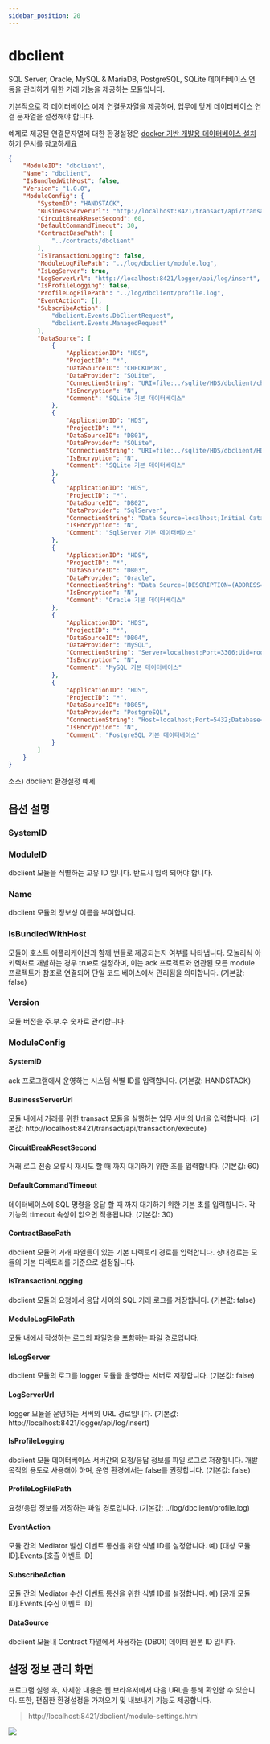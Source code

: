 ```yaml
---
sidebar_position: 20
---
```


# dbclient

SQL Server, Oracle, MySQL & MariaDB, PostgreSQL, SQLite 데이터베이스 연동을 관리하기 위한 거래 기능을 제공하는 모듈입니다.

기본적으로 각 데이터베이스 예제 연결문자열을 제공하며, 업무에 맞게 데이터베이스 연결 문자열을 설정해야 합니다.

예제로 제공된 연결문자열에 대한 환경설정은 [docker 기반 개발용 데이터베이스 설치하기](/docs/startup/handsonlab/docker-기반-개발용-데이터베이스-설치하기) 문서를 참고하세요

```json
{
    "ModuleID": "dbclient",
    "Name": "dbclient",
    "IsBundledWithHost": false,
    "Version": "1.0.0",
    "ModuleConfig": {
        "SystemID": "HANDSTACK",
        "BusinessServerUrl": "http://localhost:8421/transact/api/transaction/execute",
        "CircuitBreakResetSecond": 60,
        "DefaultCommandTimeout": 30,
        "ContractBasePath": [
            "../contracts/dbclient"
        ],
        "IsTransactionLogging": false,
        "ModuleLogFilePath": "../log/dbclient/module.log",
        "IsLogServer": true,
        "LogServerUrl": "http://localhost:8421/logger/api/log/insert",
        "IsProfileLogging": false,
        "ProfileLogFilePath": "../log/dbclient/profile.log",
        "EventAction": [],
        "SubscribeAction": [
            "dbclient.Events.DbClientRequest",
            "dbclient.Events.ManagedRequest"
        ],
        "DataSource": [
            {
                "ApplicationID": "HDS",
                "ProjectID": "*",
                "DataSourceID": "CHECKUPDB",
                "DataProvider": "SQLite",
                "ConnectionString": "URI=file:../sqlite/HDS/dbclient/checkup.db;Journal Mode=Off;BinaryGUID=False;DateTimeFormat=Ticks;Version=3;",
                "IsEncryption": "N",
                "Comment": "SQLite 기본 데이터베이스"
            },
            {
                "ApplicationID": "HDS",
                "ProjectID": "*",
                "DataSourceID": "DB01",
                "DataProvider": "SQLite",
                "ConnectionString": "URI=file:../sqlite/HDS/dbclient/HDS.db;Journal Mode=Off;BinaryGUID=False;DateTimeFormat=Ticks;Version=3;",
                "IsEncryption": "N",
                "Comment": "SQLite 기본 데이터베이스"
            },
            {
                "ApplicationID": "HDS",
                "ProjectID": "*",
                "DataSourceID": "DB02",
                "DataProvider": "SqlServer",
                "ConnectionString": "Data Source=localhost;Initial Catalog=master;User ID=sa;Password=Strong@Passw0rd;",
                "IsEncryption": "N",
                "Comment": "SqlServer 기본 데이터베이스"
            },
            {
                "ApplicationID": "HDS",
                "ProjectID": "*",
                "DataSourceID": "DB03",
                "DataProvider": "Oracle",
                "ConnectionString": "Data Source=(DESCRIPTION=(ADDRESS=(PROTOCOL=TCP)(HOST=localhost)(PORT=1521))(CONNECT_DATA=(SID=ORCL)));User Id=system;Password=Strong@Passw0rd;",
                "IsEncryption": "N",
                "Comment": "Oracle 기본 데이터베이스"
            },
            {
                "ApplicationID": "HDS",
                "ProjectID": "*",
                "DataSourceID": "DB04",
                "DataProvider": "MySQL",
                "ConnectionString": "Server=localhost;Port=3306;Uid=root;Pwd=Strong@Passw0rd;PersistSecurityInfo=True;SslMode=none;Charset=utf8;Allow User Variables=True;",
                "IsEncryption": "N",
                "Comment": "MySQL 기본 데이터베이스"
            },
            {
                "ApplicationID": "HDS",
                "ProjectID": "*",
                "DataSourceID": "DB05",
                "DataProvider": "PostgreSQL",
                "ConnectionString": "Host=localhost;Port=5432;Database=postgres;User ID=postgres;Password=Strong@Passw0rd;",
                "IsEncryption": "N",
                "Comment": "PostgreSQL 기본 데이터베이스"
            }
        ]
    }
}
```
소스) dbclient 환경설정 예제

## 옵션 설명

### SystemID

### ModuleID

dbclient 모듈을 식별하는 고유 ID 입니다. 반드시 입력 되어야 합니다.

### Name

dbclient 모듈의 정보성 이름을 부여합니다.

### IsBundledWithHost

모듈이 호스트 애플리케이션과 함께 번들로 제공되는지 여부를 나타냅니다. 모놀리식 아키텍처로 개발하는 경우 true로 설정하며, 이는 ack 프로젝트와 연관된 모든 module 프로젝트가 참조로 연결되어 단일 코드 베이스에서 관리됨을 의미합니다. (기본값: false)

### Version

모듈 버전을 주.부.수 숫자로 관리합니다.

### ModuleConfig

#### SystemID

ack 프로그램에서 운영하는 시스템 식별 ID를 입력합니다. (기본값: HANDSTACK)

#### BusinessServerUrl

모듈 내에서 거래를 위한 transact 모듈을 실행하는 업무 서버의 Url을 입력합니다. (기본값: http://localhost:8421/transact/api/transaction/execute)

#### CircuitBreakResetSecond

거래 로그 전송 오류시 재시도 할 때 까지 대기하기 위한 초를 입력합니다. (기본값: 60)

#### DefaultCommandTimeout

데이터베이스에 SQL 명령을 응답 할 때 까지 대기하기 위한 기본 초를 입력합니다. 각 기능의 timeout 속성이 없으면 적용됩니다. (기본값: 30)

#### ContractBasePath

dbclient 모듈의 거래 파일들이 있는 기본 디렉토리 경로를 입력합니다. 상대경로는 모듈의 기본 디렉토리를 기준으로 설정됩니다.

#### IsTransactionLogging

dbclient 모듈의 요청에서 응답 사이의 SQL 거래 로그를 저장합니다. (기본값: false)

#### ModuleLogFilePath

모듈 내에서 작성하는 로그의 파일명을 포함하는 파일 경로입니다.

#### IsLogServer

dbclient 모듈의 로그를 logger 모듈을 운영하는 서버로 저장합니다. (기본값: false)

#### LogServerUrl

logger 모듈을 운영하는 서버의 URL 경로입니다. (기본값: http://localhost:8421/logger/api/log/insert)

#### IsProfileLogging

dbclient 모듈 데이터베이스 서버간의 요청/응답 정보를 파일 로그로 저장합니다. 개발 목적의 용도로 사용해야 하며, 운영 환경에서는 false를 권장합니다. (기본값: false)

#### ProfileLogFilePath

요청/응답 정보를 저장하는 파일 경로입니다. (기본값: ../log/dbclient/profile.log)

#### EventAction

모듈 간의 Mediator 발신 이벤트 통신을 위한 식별 ID를 설정합니다. 예) [대상 모듈 ID].Events.[호출 이벤트 ID]

#### SubscribeAction

모듈 간의 Mediator 수신 이벤트 통신을 위한 식별 ID를 설정합니다. 예) [공개 모듈 ID].Events.[수신 이벤트 ID]

#### DataSource

dbclient 모듈내 Contract 파일에서 사용하는 (DB01) 데이터 원본 ID 입니다.

## 설정 정보 관리 화면

프로그램 실행 후, 자세한 내용은 웹 브라우저에서 다음 URL을 통해 확인할 수 있습니다. 또한, 편집한 환경설정을 가져오기 및 내보내기 기능도 제공합니다.

> http://localhost:8421/dbclient/module-settings.html

![](img/localhost_8000_dbclient_module-settings.html.png)